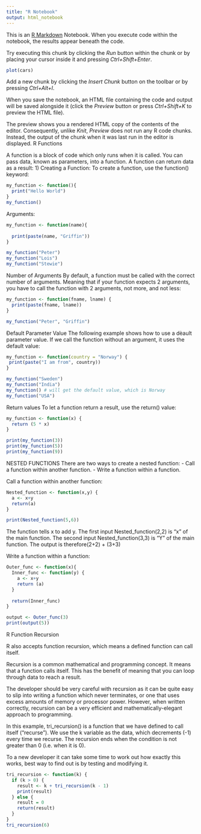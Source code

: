 ```yaml
---
title: "R Notebook"
output: html_notebook
---
```


This is an [R Markdown](http://rmarkdown.rstudio.com) Notebook. When you execute code within the notebook, the results appear beneath the code. 

Try executing this chunk by clicking the *Run* button within the chunk or by placing your cursor inside it and pressing *Ctrl+Shift+Enter*. 

```r
plot(cars)
```

Add a new chunk by clicking the *Insert Chunk* button on the toolbar or by pressing *Ctrl+Alt+I*.

When you save the notebook, an HTML file containing the code and output will be saved alongside it (click the *Preview* button or press *Ctrl+Shift+K* to preview the HTML file).

The preview shows you a rendered HTML copy of the contents of the editor. Consequently, unlike *Knit*, *Preview* does not run any R code chunks. Instead, the output of the chunk when it was last run in the editor is displayed.
R Functions 

A function is a block of code which only runs when it is called. 
You can pass data, known as parameters, into a function. 
A function can return data as a result: 
1) Creating a Function: 
To create a function, use the function() keyword:

```r
my_function <- function(){
  print("Hello World")
}
my_function() 

```
Arguments: 

```r
my_function <- function(name){
  
  print(paste(name, "Griffin")) 
}

my_function("Peter")
my_function("Lois")
my_function("Stewie")
```
Number of Arguments 
By default, a function must be called with the correct number of arguments. Meaning that if your function expects 2 arguments, you have to call the function with 2 arguments, not more, and not less:

```r
my_function <- function(fname, lname) {
  print(paste(fname, lname))
}

my_function("Peter", "Griffin")
```
Đefault Parameter Value 
The following example shows how to use a dèault parameter value. 
If we call the function without an argument, it uses the default value: 

```r
my_function <- function(country = "Norway") {
 print(paste("I am from", country))
}

my_function("Sweden")
my_function("India")
my_function() # will get the default value, which is Norway
my_function("USA")
```
Return values 
To let a function return a result, use the return() value: 

```r
my_function <- function(x) {
  return (5 * x)
}

print(my_function(3))
print(my_function(5))
print(my_function(9))
```
NESTED FUNCTIONS 
There are two ways to create a nested function: 
- Call a function within another function. 
- Write a function within a function. 

Call a function within another function: 
```r
Nested_function <- function(x,y) {
  a <- x+y 
  return(a) 
}

print(Nested_function(5,6))

```
The function tells x to add y. 
The first input Nested_function(2,2) is "x" of the main function. 
The second input Nested_function(3,3) is "Y" of the main function. 
The output is therefore(2+2) + (3+3) 

Write a function within a function: 
```r
Outer_func <- function(x){
  Inner_func <- function(y) {
    a <- x+y 
    return (a) 
  }
  
  return(Inner_func)
}

output <- Outer_func(3) 
print(output(5))  
```
R Function Recursion 

R also accepts function recursion, which means a defined function can call itself.

Recursion is a common mathematical and programming concept. It means that a function calls itself. This has the benefit of meaning that you can loop through data to reach a result.

The developer should be very careful with recursion as it can be quite easy to slip into writing a function which never terminates, or one that uses excess amounts of memory or processor power. However, when written correctly, recursion can be a very efficient and mathematically-elegant approach to programming.

In this example, tri_recursion() is a function that we have defined to call itself ("recurse"). We use the k variable as the data, which decrements (-1) every time we recurse. The recursion ends when the condition is not greater than 0 (i.e. when it is 0).

To a new developer it can take some time to work out how exactly this works, best way to find out is by testing and modifying it.

```r
tri_recursion <- function(k) {
  if (k > 0) {
    result <- k + tri_recursion(k - 1)
    print(result)
  } else {
    result = 0
    return(result)
  }
}
tri_recursion(6)
```